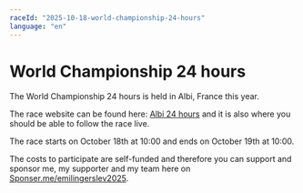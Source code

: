 ```yaml
---
raceId: "2025-10-18-world-championship-24-hours"
language: "en"
---
```


# World Championship 24 hours

The World Championship 24 hours is held in Albi, France this year.

The race website can be found here: [Albi 24 hours](https://www.albi24h.fr/)
and it is also where you should be able to follow the race live.

The race starts on October 18th at 10:00 and ends on October 19th at 10:00.

The costs to participate are self-funded and therefore you can support and sponsor me, my supporter and my team here on [Sponser.me/emilingerslev2025](https://sponsor.me/emilingerslev2025).

